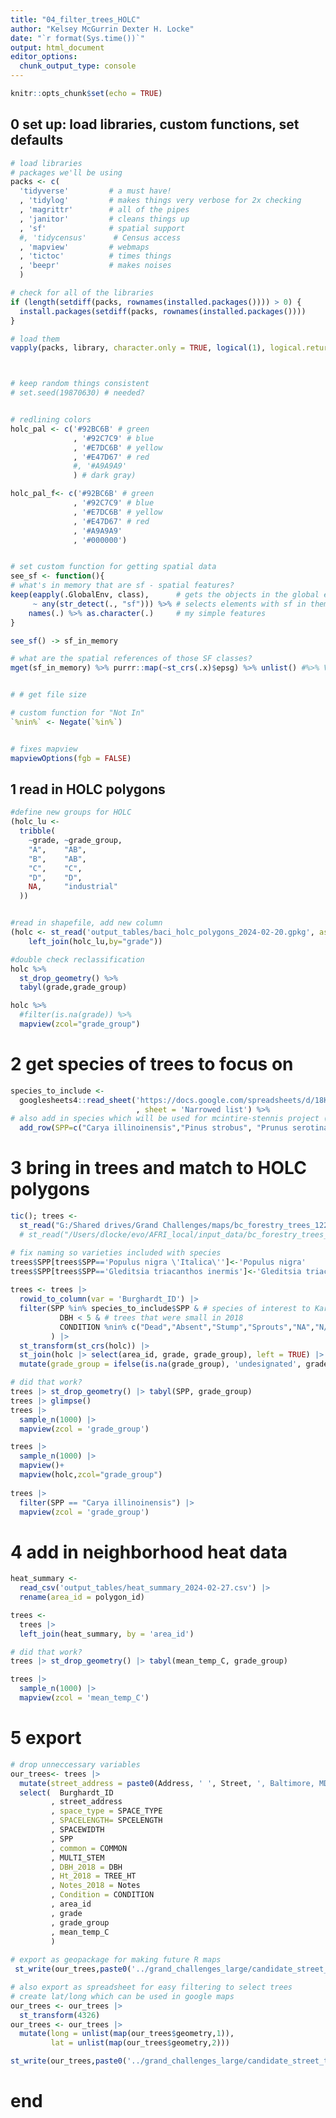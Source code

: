 ```yaml
---
title: "04_filter_trees_HOLC"
author: "Kelsey McGurrin Dexter H. Locke"
date: "`r format(Sys.time())`"
output: html_document
editor_options: 
  chunk_output_type: console
---
```



```r
knitr::opts_chunk$set(echo = TRUE)
```

  
## 0 set up: load libraries, custom functions, set defaults
```r

# load libraries
# packages we'll be using
packs <- c(
  'tidyverse'         # a must have!
  , 'tidylog'         # makes things very verbose for 2x checking 
  , 'magrittr'        # all of the pipes
  , 'janitor'         # cleans things up
  , 'sf'              # spatial support
  #, 'tidycensus'      # Census access
  , 'mapview'         # webmaps
  , 'tictoc'          # times things
  , 'beepr'           # makes noises
  )         

# check for all of the libraries
if (length(setdiff(packs, rownames(installed.packages()))) > 0) {
  install.packages(setdiff(packs, rownames(installed.packages())))  
}

# load them
vapply(packs, library, character.only = TRUE, logical(1), logical.return = TRUE, quietly = TRUE)



# keep random things consistent
# set.seed(19870630) # needed?


# redlining colors
holc_pal <- c('#92BC6B' # green
              , '#92C7C9' # blue
              , '#E7DC6B' # yellow
              , '#E47D67' # red
              #, '#A9A9A9'
              ) # dark gray)

holc_pal_f<- c('#92BC6B' # green
              , '#92C7C9' # blue
              , '#E7DC6B' # yellow
              , '#E47D67' # red
              , '#A9A9A9'
              , '#000000')


# set custom function for getting spatial data
see_sf <- function(){
# what's in memory that are sf - spatial features?
keep(eapply(.GlobalEnv, class),      # gets the objects in the global environment
     ~ any(str_detect(., "sf"))) %>% # selects elements with sf in them
    names(.) %>% as.character(.)     # my simple features
}

see_sf() -> sf_in_memory

# what are the spatial references of those SF classes?
mget(sf_in_memory) %>% purrr::map(~st_crs(.x)$epsg) %>% unlist() #%>% View()


# # get file size

# custom function for "Not In"
`%nin%` <- Negate(`%in%`)


# fixes mapview
mapviewOptions(fgb = FALSE)

```


## 1 read in HOLC polygons
```r
#define new groups for HOLC
(holc_lu <- 
  tribble(
    ~grade, ~grade_group,
    "A",    "AB",
    "B",    "AB",
    "C",    "C",
    "D",    "D",
    NA,     "industrial"
  ))


#read in shapefile, add new column
(holc <- st_read('output_tables/baci_holc_polygons_2024-02-20.gpkg', as_tibble = TRUE) %>% 
    left_join(holc_lu,by="grade"))

#double check reclassification
holc %>%
  st_drop_geometry() %>%
  tabyl(grade,grade_group)

holc %>% 
  #filter(is.na(grade)) %>% 
  mapview(zcol="grade_group")

```


# 2 get species of trees to focus on
```r

species_to_include <- 
  googlesheets4::read_sheet('https://docs.google.com/spreadsheets/d/18K_M4e84m2yl0LYTxfubLhMRby1d5Uoosd1fJShEsH8/edit#gid=1234522482'
                            , sheet = 'Narrowed list') %>%
# also add in species which will be used for mcintire-stennis project (regardless of HOLC neighborhoods)
  add_row(SPP=c("Carya illinoinensis","Pinus strobus", "Prunus serotina","Salix nigra"))

```


# 3 bring in trees and match to HOLC polygons
```r

tic(); trees <-
  st_read("G:/Shared drives/Grand Challenges/maps/bc_forestry_trees_12232020/bc_forestry_trees_12232020.shp") 
  # st_read("/Users/dlocke/evo/AFRI_local/input_data/bc_forestry_trees_12232020/bc_forestry_trees_12232020.shp") # Dexter path

# fix naming so varieties included with species
trees$SPP[trees$SPP=='Populus nigra \'Italica\'']<-'Populus nigra'
trees$SPP[trees$SPP=='Gleditsia triacanthos inermis']<-'Gleditsia triacanthos'
                                                         
trees <- trees |>
  rowid_to_column(var = 'Burghardt_ID') |>
  filter(SPP %in% species_to_include$SPP & # species of interest to Karin
           DBH < 5 & # trees that were small in 2018
           CONDITION %nin% c("Dead","Absent","Stump","Sprouts","NA","N/A","Stump w") # only healthy-ish trees
         ) |> 
  st_transform(st_crs(holc)) |> 
  st_join(holc |> select(area_id, grade, grade_group), left = TRUE) |> 
  mutate(grade_group = ifelse(is.na(grade_group), 'undesignated', grade_group)); toc() #takes 1 min to run

# did that work?
trees |> st_drop_geometry() |> tabyl(SPP, grade_group)
trees |> glimpse()
trees |> 
  sample_n(1000) |> 
  mapview(zcol = 'grade_group')

trees |> 
  sample_n(1000) |> 
  mapview()+
  mapview(holc,zcol="grade_group")
  
trees |> 
  filter(SPP == "Carya illinoinensis") |> 
  mapview(zcol = 'grade_group')

```



# 4 add in neighborhood heat data
```r

heat_summary <- 
  read_csv('output_tables/heat_summary_2024-02-27.csv') |> 
  rename(area_id = polygon_id)

trees <- 
  trees |> 
  left_join(heat_summary, by = 'area_id')

# did that work?
trees |> st_drop_geometry() |> tabyl(mean_temp_C, grade_group)

trees |> 
  sample_n(1000) |> 
  mapview(zcol = 'mean_temp_C')

```


# 5 export 
```r

# drop unneccessary variables
our_trees<- trees |> 
  mutate(street_address = paste0(Address, ' ', Street, ', Baltimore, MD')) |> 
  select(  Burghardt_ID
         , street_address
         , space_type = SPACE_TYPE
         , SPACELENGTH= SPCELENGTH
         , SPACEWIDTH
         , SPP
         , common = COMMON
         , MULTI_STEM
         , DBH_2018 = DBH
         , Ht_2018 = TREE_HT
         , Notes_2018 = Notes
         , Condition = CONDITION
         , area_id
         , grade
         , grade_group
         , mean_temp_C
         )
 
# export as geopackage for making future R maps
 st_write(our_trees,paste0('../grand_challenges_large/candidate_street_trees_', Sys.Date(), '.gpkg'),append = F)

# also export as spreadsheet for easy filtering to select trees
# create lat/long which can be used in google maps
our_trees <- our_trees |>
  st_transform(4326) 
our_trees <- our_trees |>
  mutate(long = unlist(map(our_trees$geometry,1)),
         lat = unlist(map(our_trees$geometry,2)))

st_write(our_trees,paste0('../grand_challenges_large/candidate_street_trees_', Sys.Date(), '.csv'))

```


# end



